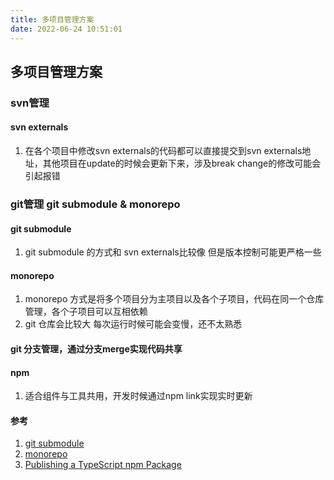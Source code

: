 ```yaml
---
title: 多项目管理方案
date: 2022-06-24 10:51:01
---
```


##  多项目管理方案
###  svn管理 
#### svn externals
1. 在各个项目中修改svn externals的代码都可以直接提交到svn externals地址，其他项目在update的时候会更新下来，涉及break change的修改可能会引起报错

###  git管理 git submodule & monorepo
#### git submodule
1. git submodule 的方式和 svn externals比较像 但是版本控制可能更严格一些
#### monorepo 
1. monorepo 方式是将多个项目分为主项目以及各个子项目，代码在同一个仓库管理，各个子项目可以互相依赖
2. git 仓库会比较大 每次运行时候可能会变慢，还不太熟悉
#### git 分支管理，通过分支merge实现代码共享
#### npm 
1. 适合组件与工具共用，开发时候通过npm link实现实时更新



#### 参考
1. [git submodule](https://zhuanlan.zhihu.com/p/404615843)
2. [monorepo](https://segmentfault.com/a/1190000039157365)
2. [Publishing a TypeScript npm Package](https://medium.com/@augustas.skaburskas/publishing-a-typescript-npm-package-4b284ecd1b52)
